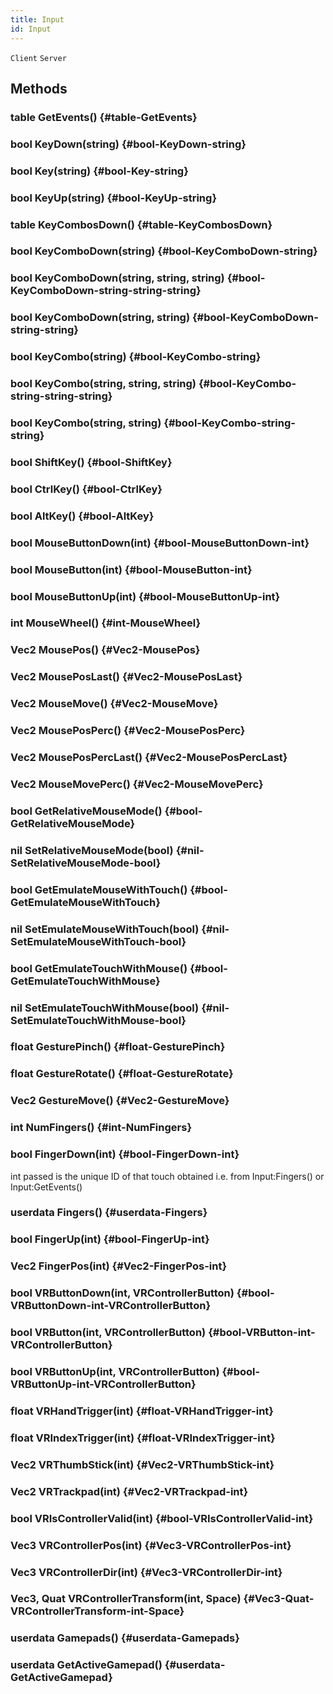 ```yaml
---
title: Input
id: Input
---
```

`Client`
`Server`

## Methods

### table GetEvents() {#table-GetEvents}

### bool KeyDown(string) {#bool-KeyDown-string}

### bool Key(string) {#bool-Key-string}

### bool KeyUp(string) {#bool-KeyUp-string}

### table KeyCombosDown() {#table-KeyCombosDown}

### bool KeyComboDown(string) {#bool-KeyComboDown-string}

### bool KeyComboDown(string, string, string) {#bool-KeyComboDown-string-string-string}

### bool KeyComboDown(string, string) {#bool-KeyComboDown-string-string}

### bool KeyCombo(string) {#bool-KeyCombo-string}

### bool KeyCombo(string, string, string) {#bool-KeyCombo-string-string-string}

### bool KeyCombo(string, string) {#bool-KeyCombo-string-string}

### bool ShiftKey() {#bool-ShiftKey}

### bool CtrlKey() {#bool-CtrlKey}

### bool AltKey() {#bool-AltKey}

### bool MouseButtonDown(int) {#bool-MouseButtonDown-int}

### bool MouseButton(int) {#bool-MouseButton-int}

### bool MouseButtonUp(int) {#bool-MouseButtonUp-int}

### int MouseWheel() {#int-MouseWheel}

### Vec2 MousePos() {#Vec2-MousePos}

### Vec2 MousePosLast() {#Vec2-MousePosLast}

### Vec2 MouseMove() {#Vec2-MouseMove}

### Vec2 MousePosPerc() {#Vec2-MousePosPerc}

### Vec2 MousePosPercLast() {#Vec2-MousePosPercLast}

### Vec2 MouseMovePerc() {#Vec2-MouseMovePerc}

### bool GetRelativeMouseMode() {#bool-GetRelativeMouseMode}

### nil SetRelativeMouseMode(bool) {#nil-SetRelativeMouseMode-bool}

### bool GetEmulateMouseWithTouch() {#bool-GetEmulateMouseWithTouch}

### nil SetEmulateMouseWithTouch(bool) {#nil-SetEmulateMouseWithTouch-bool}

### bool GetEmulateTouchWithMouse() {#bool-GetEmulateTouchWithMouse}

### nil SetEmulateTouchWithMouse(bool) {#nil-SetEmulateTouchWithMouse-bool}

### float GesturePinch() {#float-GesturePinch}

### float GestureRotate() {#float-GestureRotate}

### Vec2 GestureMove() {#Vec2-GestureMove}

### int NumFingers() {#int-NumFingers}

### bool FingerDown(int) {#bool-FingerDown-int}
int passed is the unique ID of that touch obtained i.e. from Input:Fingers() or Input:GetEvents()

### userdata Fingers() {#userdata-Fingers}

### bool FingerUp(int) {#bool-FingerUp-int}

### Vec2 FingerPos(int) {#Vec2-FingerPos-int}

### bool VRButtonDown(int, VRControllerButton) {#bool-VRButtonDown-int-VRControllerButton}

### bool VRButton(int, VRControllerButton) {#bool-VRButton-int-VRControllerButton}

### bool VRButtonUp(int, VRControllerButton) {#bool-VRButtonUp-int-VRControllerButton}

### float VRHandTrigger(int) {#float-VRHandTrigger-int}

### float VRIndexTrigger(int) {#float-VRIndexTrigger-int}

### Vec2 VRThumbStick(int) {#Vec2-VRThumbStick-int}

### Vec2 VRTrackpad(int) {#Vec2-VRTrackpad-int}

### bool VRIsControllerValid(int) {#bool-VRIsControllerValid-int}

### Vec3 VRControllerPos(int) {#Vec3-VRControllerPos-int}

### Vec3 VRControllerDir(int) {#Vec3-VRControllerDir-int}

### Vec3, Quat VRControllerTransform(int, Space) {#Vec3-Quat-VRControllerTransform-int-Space}

### userdata Gamepads() {#userdata-Gamepads}

### userdata GetActiveGamepad() {#userdata-GetActiveGamepad}

